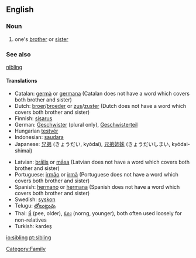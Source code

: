 ==English==

===Noun===
{{en-noun-reg}}

#one's [[brother]] or [[sister]]

===See also===
[[nibling]]

====Translations====
{{top}}
*Catalan: [[germà]] {{m}} or [[germana]] {{f}} (Catalan does not have a word which covers both brother and sister)
*Dutch: [[broer]]/[[broeder]] {{m}} or [[zus]]/[[zuster]] {{f}} (Dutch does not have a word which covers both brother and sister)
*Finnish: [[sisarus]]
*German: [[Geschwister]] {{n}} (plural only), [[Geschwisterteil]] {{n}}
*Hungarian [[testvér]]
*Indonesian: [[saudara]]
*Japanese: [[兄弟]] (きょうだい, kyōdai), [[兄弟姉妹]] (きょうだいしまい, kyōdai-shimai)
{{mid}}
*Latvian: [[brālis]] {{m}} or [[māsa]] {{f}} (Latvian does not have a word which covers both brother and sister)
*Portuguese: [[irmão]] {{m}} or [[irmã]] {{f}} (Portuguese does not have a word which covers both brother and sister)
*Spanish: [[hermano]] {{m}} or [[hermana]] {{f}} (Spanish does not have a word which covers both brother and sister)
*Swedish: [[syskon]] {{n}}
*Telugu: [[తోబుట్టువు]]
*Thai: [[พี่]] (pee, older), [[น้อง]] (norng, younger), both often used loosely for non-relatives
*Turkish: kardeş
{{bottom}}

[[Category:Family]]

[[io:sibling]]
[[pt:sibling]]